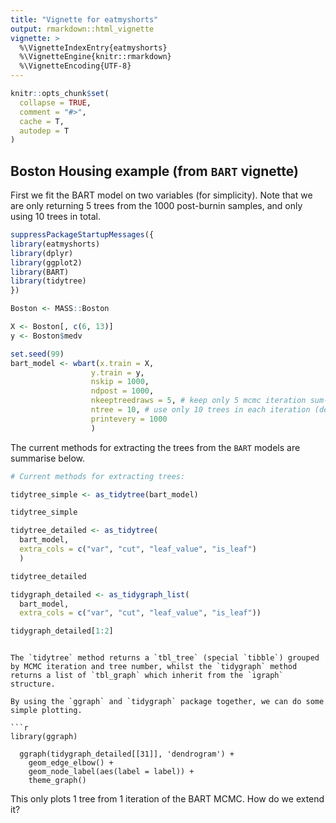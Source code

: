 ```yaml
---
title: "Vignette for eatmyshorts"
output: rmarkdown::html_vignette
vignette: >
  %\VignetteIndexEntry{eatmyshorts}
  %\VignetteEngine{knitr::rmarkdown}
  %\VignetteEncoding{UTF-8}
---
```


```r
knitr::opts_chunk$set(
  collapse = TRUE,
  comment = "#>",
  cache = T,
  autodep = T
)
```

## Boston Housing example (from `BART` vignette)

First we fit the BART model on two variables (for simplicity). Note that we are only returning 5 trees from the 1000 post-burnin samples, and only using 10 trees in total.

```r

suppressPackageStartupMessages({
library(eatmyshorts)
library(dplyr)
library(ggplot2)
library(BART)
library(tidytree)
})

Boston <- MASS::Boston

X <- Boston[, c(6, 13)]
y <- Boston$medv

set.seed(99)
bart_model <- wbart(x.train = X, 
                  y.train = y, 
                  nskip = 1000, 
                  ndpost = 1000,
                  nkeeptreedraws = 5, # keep only 5 mcmc iteration sum-of-trees
                  ntree = 10, # use only 10 trees in each iteration (default 200)
                  printevery = 1000
                  ) 

```

The current methods for extracting the trees from the `BART` models are summarise below.

```r
# Current methods for extracting trees:

tidytree_simple <- as_tidytree(bart_model)

tidytree_simple

tidytree_detailed <- as_tidytree(
  bart_model, 
  extra_cols = c("var", "cut", "leaf_value", "is_leaf")
  )

tidytree_detailed

tidygraph_detailed <- as_tidygraph_list(
  bart_model, 
  extra_cols = c("var", "cut", "leaf_value", "is_leaf"))

tidygraph_detailed[1:2]

```
```

The `tidytree` method returns a `tbl_tree` (special `tibble`) grouped by MCMC iteration and tree number, whilst the `tidygraph` method returns a list of `tbl_graph` which inherit from the `igraph` structure.

By using the `ggraph` and `tidygraph` package together, we can do some simple plotting.

```r

library(ggraph)

  ggraph(tidygraph_detailed[[31]], 'dendrogram') + 
    geom_edge_elbow() + 
    geom_node_label(aes(label = label)) +
    theme_graph()

```

This only plots 1 tree from 1 iteration of the BART MCMC. How do we extend it?

